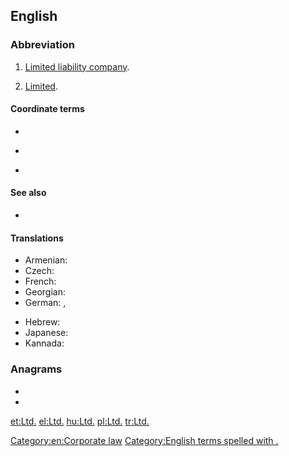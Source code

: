 ==English==

===Abbreviation===
{{rfc-header|Abbreviation}}
{{head|en|abbreviation}}

# {{label|en|British}} [[limited liability company|Limited liability company]].
# [[limited|Limited]].

====Coordinate terms====
* {{l|en|LLC}}
* {{sense|UK}} {{l|en|PLC}}
* {{sense|USA}} {{l|en|Inc.}}

====See also====
* {{l|en|Co.}}

====Translations====
{{trans-top}}
* Armenian: {{t|hy|ՍՊԸ}}
* Czech: {{t+|cs|spol. s r. o.}}
* French: {{t+|fr|SARL}}
* Georgian: {{t|ka|შპს}}
* German: {{t+|de|GmbH}}, {{t|de|G. m. b. H.}}
{{trans-mid}}
* Hebrew: {{t|he|"בע"מ|sc=Hebr}}
* Japanese: {{t+|ja|有|tr=yū}}
* Kannada: {{t+|kn|ನಿ|sc=Knda}}
{{trans-bottom}}

===Anagrams===
* {{l|en|DLT}}
* {{l|en|TLD}}

[[Category:en:Corporate law]]
[[Category:English terms spelled with .]]

[[et:Ltd.]]
[[el:Ltd.]]
[[hu:Ltd.]]
[[pl:Ltd.]]
[[tr:Ltd.]]